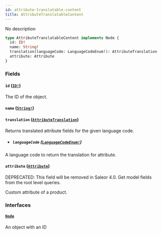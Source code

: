 ```yaml
---
id: attribute-translatable-content
title: AttributeTranslatableContent
---
```


No description

```graphql
type AttributeTranslatableContent implements Node {
  id: ID!
  name: String!
  translation(languageCode: LanguageCodeEnum!): AttributeTranslation
  attribute: Attribute
}
```

### Fields

#### `id` ([`ID!`](/docs/developer/api-reference/scalars/id))

The ID of the object.

#### `name` ([`String!`](/docs/developer/api-reference/scalars/string))

#### `translation` ([`AttributeTranslation`](/docs/developer/api-reference/objects/attribute-translation))

Returns translated attribute fields for the given language code.

- ##### `languageCode` ([`LanguageCodeEnum!`](/docs/developer/api-reference/enums/language-code-enum))

A language code to return the translation for attribute.

#### `attribute` ([`Attribute`](/docs/developer/api-reference/objects/attribute))

<span class="badge badge--warning">DEPRECATED: This field will be removed in Saleor 4.0. Get model fields from the root level queries.</span>

Custom attribute of a product.

### Interfaces

#### [`Node`](/docs/developer/api-reference/interfaces/node)

An object with an ID
